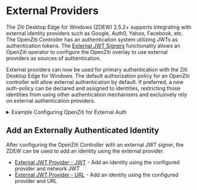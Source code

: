 

# External Providers

The Ziti Desktop Edge for Windows (ZDEW) 2.5.2+ supports integrating with external identity providers such as Google, Auth0, 
Yahoo, Facebook, etc. The OpenZiti Controller has an authentication system utilizing JWTs as authentication tokens.
The [External JWT Signers](/docs/learn/core-concepts/security/authentication/50-external-jwt-signers.md) functionality 
allows an OpenZiti operator to configure the OpenZiti overlay to use external providers as sources of authentication.

External providers can now be used for primary authentication with the Ziti Desktop Edge for Windows. The default authorization
policy for an OpenZiti controller will allow external authentication by default. If preferred, a new auth-policy can be
declared and assigned to identities, restricting those identities from using other authentication mechanisms and 
exclusively rely on external authentication providers.

<ExternalAuthConfigAbout />

<Details>
<summary>Example Configuring OpenZiti for External Auth</summary>

<ExternalAuthConfigExample />

</Details>

## Add an Externally Authenticated Identity

After configuring the OpenZiti Controller with an external JWT signer, the ZDEW can be used to add an identity using the
external provider.

* [External JWT Provider - JWT](./ext-jwt) - Add an identity using the configured provider and network JWT
* [External JWT Provider - URL](./ext-jwt-url) - Add an identity using the configured provider and URL

